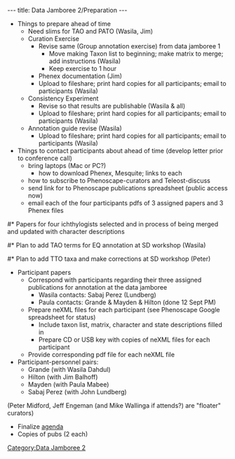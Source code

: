 ---
title: Data Jamboree 2/Preparation
---

*Things to prepare ahead of time
**Need slims for TAO and PATO (Wasila, Jim)
**Curation Exercise
***Revise same (Group annotation exercise) from data jamboree 1
****Move making Taxon list to beginning; make matrix to merge; add instructions (Wasila)
****Keep exercise to 1 hour
***Phenex documentation (Jim)
***Upload to fileshare; print hard copies for all participants; email to participants (Wasila)
**Consistency Experiment
***Revise so that results are publishable (Wasila & all)
***Upload to fileshare; print hard copies for all participants; email to participants (Wasila)
**Annotation guide revise (Wasila)
***Upload to fileshare; print hard copies for all participants; email to participants (Wasila)
*Things to contact participants about ahead of time (develop letter prior to conference call)
**bring laptops (Mac or PC?)
***how to download Phenex, Mesquite; links to each
**how to subscribe to Phenoscape-curators and Teleost-discuss
**send link for to Phenoscape publications spreadsheet (public access now)
**email each of the four participants pdfs of 3 assigned papers and 3 Phenex files
#* Papers for four ichthylogists selected and in process of being merged and updated with character descriptions
#* Plan to add TAO terms for EQ annotation at SD workshop (Wasila)
#* Plan to add TTO taxa and make corrections at SD workshop (Peter) 
*Participant papers
**Correspond with participants regarding their three assigned publications for annotation at the data jamboree
***Wasila contacts: Sabaj Perez (Lundberg)
***Paula contacts: Grande & Mayden & Hilton (done 12 Sept PM)
**Prepare neXML files for each participant (see Phenoscape Google spreadsheet for status)
***Include taxon list, matrix, character and state descriptions filled in
***Prepare CD or USB key with copies of neXML files for each participant
**Provide corresponding pdf file for each neXML file
*Participant-personnel pairs:
**Grande (with Wasila Dahdul)
**Hilton (with Jim Balhoff)
**Mayden (with Paula Mabee)
**Sabaj Perez (with John Lundberg)
(Peter Midford, Jeff Engeman (and Mike Wallinga if attends?) are "floater" curators)
*Finalize [[Data_Jamboree_2/agenda|agenda]]
*Copies of pubs (2 each)

[[Category:Data Jamboree 2]]